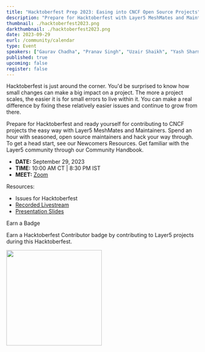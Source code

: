 ```yaml
---
title: "Hacktoberfest Prep 2023: Easing into CNCF Open Source Projects"
description: "Prepare for Hacktoberfest with Layer5 MeshMates and Maintainers. Join seasoned open source maintainers, hack through easy issues, and grow your skills. Discover Newcomers Resources and explore the Layer5 Community Handbook."
thumbnail: ./hacktoberfest2023.png
darkthumbnail: ./hacktoberfest2023.png
date: 2023-09-29
eurl: /community/calendar
type: Event
speakers: ["Gaurav Chadha", "Pranav Singh", "Uzair Shaikh", "Yash Sharma", "Anita Ihuman", "Saurabh Soni", "Ritik Saxena", "Senali Dilumika", "Sudhanshu Dasgupta", "Rex Joshua Ibegbu"]
published: true
upcoming: false
register: false
---
```



<p>
<Link to="/programs/hacktoberfest">Hacktoberfest</Link> is just around the corner. You'd be surprised to know how small changes can make a big impact on a project. The more a project scales, the easier it is for small errors to live within it. You can make a real difference by fixing these relatively easier issues and continue to grow from there.
</p>

<p>
Prepare for Hacktoberfest and ready yourself for contributing to CNCF projects the easy way with Layer5 <Link to="/community/meshmates">MeshMates</Link> and Maintainers. Spend an hour with seasoned, open source maintainers and hack your way through. To get a head start, see our <Link to="/community/newcomers">Newcomers Resources</Link>. Get familiar with the Layer5 community through our <Link to="/community/handbook">Community Handbook</Link>.
</p>

<ul>
    <li><strong>DATE:</strong> September 29, 2023</li>
    <li><strong>TIME:</strong> 10:00 AM CT | 8:30 PM IST</li>
    <li><strong>MEET:</strong> <a href="https://meet.layer5.io/community"> Zoom</a></li>
</ul>

<p> Resources:</p>
    <ul>
    <li><Link to="https://docs.google.com/spreadsheets/d/11KPLU9vVklgGn9NbluLegbfQAyBA5ZS58AhoA8_PCVI/edit#gid=0">Issues for Hacktoberfest</Link></li>
    <li><a href="https://www.youtube.com/watch?v=T7xLUqrnxtI">Recorded Livestream</a></li>
    <li><a href={hacktoberfestprepslides}>Presentation Slides</a></li>
    </ul>


<p>Earn a Badge </p> 
<p>Earn a Hacktoberfest Contributor badge by contributing to Layer5 projects during this Hacktoberfest.</p>
<img src={hacktoberfestBadge} style="width: 250px"/>